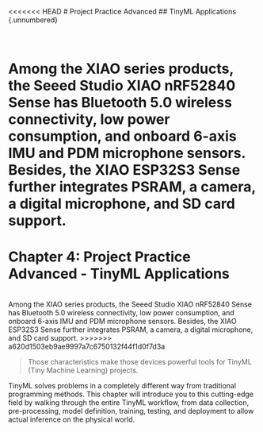 <<<<<<< HEAD
# Project Practice Advanced
## TinyML Applications {.unnumbered}

<br /> Among the XIAO series products, the Seeed Studio XIAO nRF52840 Sense has Bluetooth 5.0 wireless connectivity, low power consumption, and onboard 6-axis IMU and PDM microphone sensors. Besides, the XIAO ESP32S3 Sense further integrates PSRAM, a camera, a digital microphone, and SD card support.
=======
# Chapter 4: Project Practice Advanced - TinyML Applications
<br />
Among the XIAO series products, the Seeed Studio XIAO nRF52840 Sense has Bluetooth 5.0 wireless connectivity, low power consumption, and onboard 6-axis IMU and PDM microphone sensors. Besides, the XIAO ESP32S3 Sense further integrates PSRAM, a camera, a digital microphone, and SD card support.
>>>>>>> a620d1503eb9ae9997a7c6750132f44f1d0f7d3a

> Those characteristics make those devices powerful tools for TinyML (Tiny Machine Learning) projects.

TinyML solves problems in a completely different way from traditional programming methods. This chapter will introduce you to this cutting-edge field by walking through the entire TinyML workflow, from data collection, pre-processing, model definition, training, testing, and deployment to allow actual inference on the physical world.
